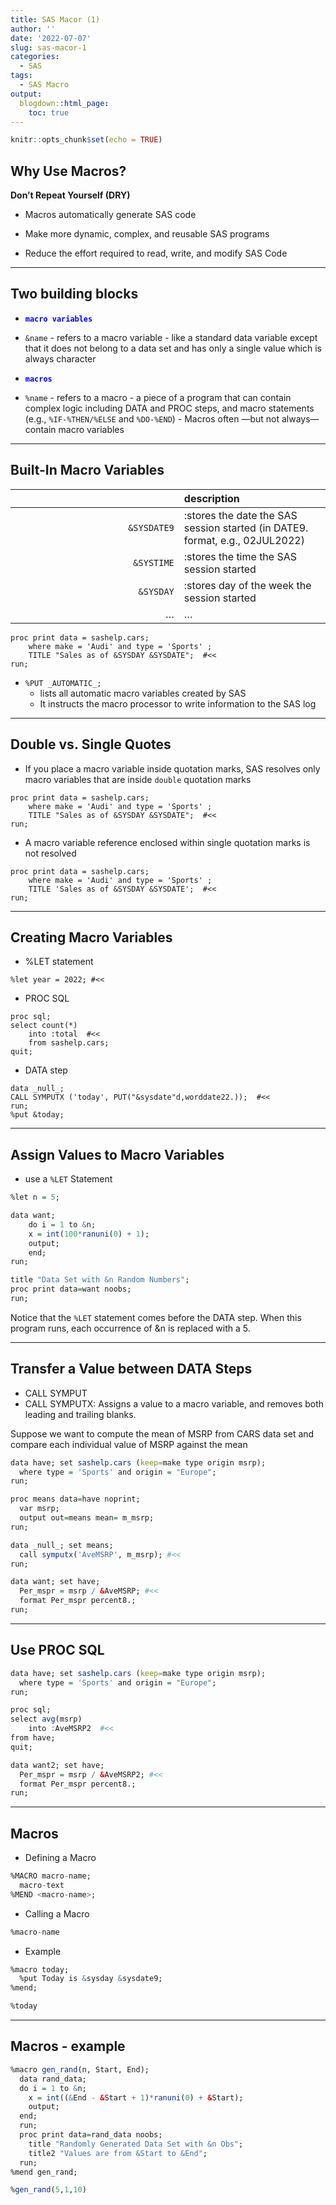 ```yaml
---
title: SAS Macor (1)
author: ''
date: '2022-07-07'
slug: sas-macor-1
categories:
  - SAS
tags:
  - SAS Macro
output:
  blogdown::html_page:
    toc: true
---
```


```r
knitr::opts_chunk$set(echo = TRUE)

```

## Why Use Macros?

**Don't Repeat Yourself (DRY)**

-   Macros automatically generate SAS code

-   Make more dynamic, complex, and reusable SAS programs

-   Reduce the effort required to read, write, and modify SAS Code

---

## Two building blocks

-   <span style="color: blue;">__`macro variables`__</span>

  -   `&name` 
    -   refers to a macro variable
    -   like a standard data variable except that it does not belong to a data set and has only a single value which is always character
    
-   <span style="color: blue;">__`macros`__</span>

  -   `%name` 
    -   refers to a macro
    -   a piece of a program that can contain complex logic including DATA and PROC steps, and macro statements (e.g., `%IF-%THEN/%ELSE` and `%DO-%END`)
    -   Macros often —but not always—contain macro variables

---

## Built-In Macro Variables

|  | description | 
|------:|:-----|
| `&SYSDATE9` |  :stores the date the SAS session started (in DATE9. format, e.g., 02JUL2022)  |
|  `&SYSTIME`  |  :stores the time the SAS session started  | 
|    `&SYSDAY`  |    :stores day of the week the session started | 
| ... | ... |


```sas
proc print data = sashelp.cars;
	where make = 'Audi' and type = 'Sports' ;
	TITLE "Sales as of &SYSDAY &SYSDATE";  #<<
run;
```

-   `%PUT _AUTOMATIC_;` 
    -   lists all automatic macro variables created by SAS
    -   It instructs the macro processor to write information to the SAS log

---

## Double vs. Single Quotes

-   If you place a macro variable inside quotation marks, SAS resolves only macro variables that are inside `double` quotation marks

```sas
proc print data = sashelp.cars;
	where make = 'Audi' and type = 'Sports' ;
	TITLE "Sales as of &SYSDAY &SYSDATE";  #<<
run;
```

-   A macro variable reference enclosed within single quotation marks is not resolved

```sas
proc print data = sashelp.cars;
	where make = 'Audi' and type = 'Sports' ;
	TITLE 'Sales as of &SYSDAY &SYSDATE';  #<<
run;
```


---

## Creating Macro Variables

-   %LET statement

```sas
%let year = 2022; #<<
```

-   PROC SQL

```sas
proc sql;
select count(*)
	into :total  #<<
	from sashelp.cars;
quit;
```

-   DATA step

```sas
data _null_;
CALL SYMPUTX ('today', PUT("&sysdate"d,worddate22.));  #<<
run;
%put &today;
```

---

## Assign Values to Macro Variables 

-   use a `%LET` Statement

```r
%let n = 5;

data want;
	do i = 1 to &n;
	x = int(100*ranuni(0) + 1);
	output;
	end;
run;

title "Data Set with &n Random Numbers";
proc print data=want noobs;
run;
```

Notice that the `%LET` statement comes before the DATA step. 
When this program runs, each occurrence of &n is replaced with a 5.

---

## Transfer a Value between DATA Steps

-   CALL SYMPUT
-   CALL SYMPUTX: Assigns a value to a macro variable, and removes both leading and trailing blanks.

Suppose we want to compute the mean of MSRP from CARS data set and compare each individual value of MSRP against the mean
```r
data have; set sashelp.cars (keep=make type origin msrp);
  where type = 'Sports' and origin = "Europe";
run;

proc means data=have noprint;
  var msrp;
  output out=means mean= m_msrp;
run;

data _null_; set means;
  call symputx('AveMSRP', m_msrp); #<<
run;

data want; set have;
  Per_mspr = msrp / &AveMSRP; #<<
  format Per_mspr percent8.;
run;
```

---

## Use PROC SQL

```r
data have; set sashelp.cars (keep=make type origin msrp);
  where type = 'Sports' and origin = "Europe";
run;

proc sql;
select avg(msrp)
	into :AveMSRP2  #<<
from have;
quit;

data want2; set have;
  Per_mspr = msrp / &AveMSRP2; #<<
  format Per_mspr percent8.;
run;
```

---

## Macros
-   Defining a Macro
```r
%MACRO macro-name;
  macro-text
%MEND <macro-name>;
```

-   Calling a Macro
```r
%macro-name
```

-   Example

```r
%macro today;
  %put Today is &sysday &sysdate9;
%mend;

%today
```

---

## Macros - example

```r
%macro gen_rand(n, Start, End);
  data rand_data;
  do i = 1 to &n;
    x = int((&End - &Start + 1)*ranuni(0) + &Start);
    output;
  end;
  run;
  proc print data=rand_data noobs;
    title "Randomly Generated Data Set with &n Obs";
    title2 "Values are from &Start to &End";
  run;
%mend gen_rand;

%gen_rand(5,1,10)
```
